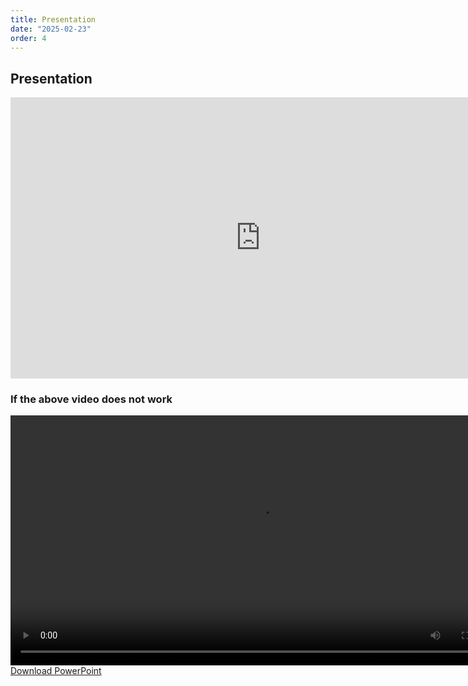 ```yaml
---
title: Presentation
date: "2025-02-23"
order: 4
---
```


## Presentation
<iframe width="800" height="450" src="https://gtvault-my.sharepoint.com/:v:/g/personal/tboyd44_gatech_edu/EdccgwqDO2JOtKSLlJm3SM0Bb0ygTshLeVt8nb_Ou54E_g?e=Zn1xvL&nav=eyJyZWZlcnJhbEluZm8iOnsicmVmZXJyYWxBcHAiOiJTdHJlYW1XZWJBcHAiLCJyZWZlcnJhbFZpZXciOiJTaGFyZURpYWxvZy1MaW5rIiwicmVmZXJyYWxBcHBQbGF0Zm9ybSI6IldlYiIsInJlZmVycmFsTW9kZSI6InZpZXcifX0%3D" frameBorder="0" allowfullscreen></iframe>



### If the above video does not work
<video width="800" controls>
  <source src="/P6 Renewvia.mp4" type="video/mp4" />
  Your browser does not support the video tag.
</video>

<a href="/P6 Renewvia.pptx" download>
  Download PowerPoint
</a>

